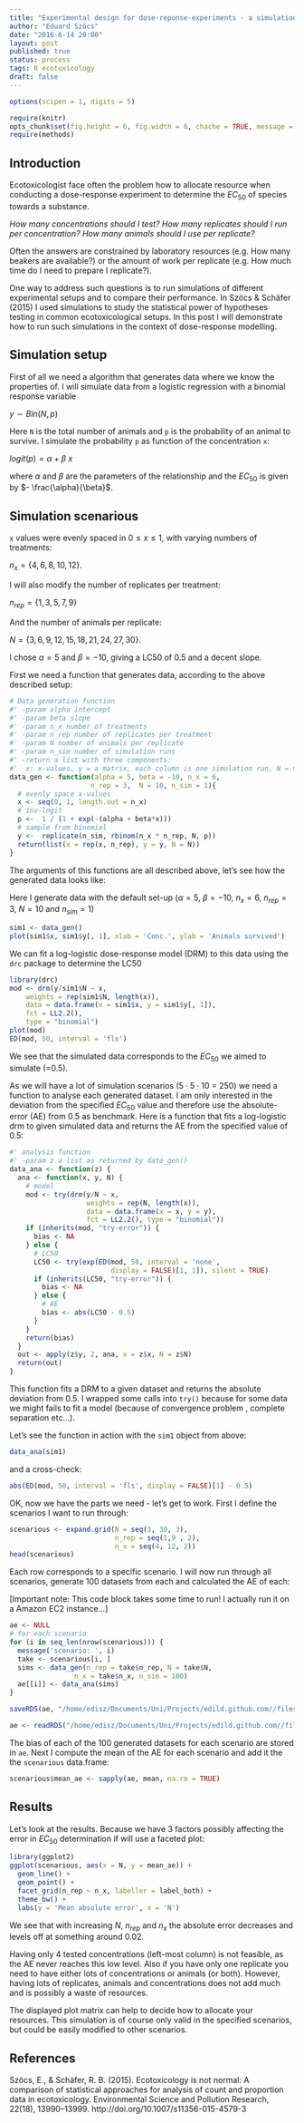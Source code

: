 ```yaml
---
title: "Experimental design for dose-reponse-experiments - a simulation"
author: "Eduard Szöcs"
date: "2016-6-14 20:00"
layout: post
published: true
status: process
tags: R ecotoxicology
draft: false
---
```


```r
options(scipen = 1, digits = 5)
```
```r
require(knitr)
opts_chunk$set(fig.height = 6, fig.width = 6, chache = TRUE, message = FALSE, echo = TRUE, cache = TRUE)
require(methods)
```


## Introduction

Ecotoxicologist face often the problem how to allocate resource when conducting a dose-response experiment to determine the $EC_{50}$ of species towards a substance.

*How many concentrations should I test?* *How many replicates should I run per concentration?*
*How many animals should I use per replicate?*

Often the answers are constrained by laboratory resources (e.g. How many beakers are available?) or the amount of work per replicate (e.g. How much time do I need to prepare I replicate?).

One way to address such questions is to run simulations of different experimental setups and to compare their performance.
In Szöcs & Schäfer (2015) I used simulations to study the statistical power of hypotheses testing in common ecotoxicological setups.
In this post I will demonstrate how to run such simulations in the context of dose-response modelling.


## Simulation setup

First of all we need a algorithm that generates data where we know the properties of.
I will simulate data from a logistic regression with a binomial response variable

$y \sim Bin(N, p)$

Here `N` is the total number of animals and `p` is the probability of an animal to survive.
I simulate the probability `p` as function of the concentration `x`:

$logit(p) = \alpha + \beta~x$

where $\alpha$ and $\beta$ are the parameters of the relationship and the $EC_{50}$ is given by $- \frac{\alpha}{\beta}$.



## Simulation scenarious

`x` values were evenly spaced in $0 \le x \le 1$, with varying numbers of treatments: 

$n_{x} = \{4,6,8,10,12\}$.

I will also modify the number of replicates per treatment:

$n_{rep} = \{1, 3, 5, 7, 9\}$

And the number of animals per replicate:

$N = \{3, 6, 9, 12, 15, 18, 21, 24, 27, 30\}$.

I chose $\alpha = 5$ and $\beta = -10$, giving a LC50 of 0.5 and a decent slope.

First we need a function that generates data, according to the above described setup:

```r
# Data generation function
#' -param alpha intercept
#' -param beta slope  
#' -param n_x number of treatments
#' -param n_rep number of replicates per treatment
#' -param N number of animals per replicate
#' -param n_sim number of simulation runs
#' -return a list with three components:
#'  x: x-values, y = a matrix, each column is one simulation run, N = number of animals
data_gen <- function(alpha = 5, beta = -10, n_x = 6, 
                    n_rep = 3,  N = 10, n_sim = 1){
  # evenly space x-values
  x <- seq(0, 1, length.out = n_x) 
  # inv-logit
  p <-  1 / (1 + exp(-(alpha + beta*x)))  
  # sample from binomial
  y <-  replicate(n_sim, rbinom(n_x * n_rep, N, p)) 
  return(list(x = rep(x, n_rep), y = y, N = N))
}
```

The arguments of this functions are all described above, let's see how the generated data looks like:

Here I generate data with the default set-up ($\alpha = 5$, $\beta = -10$, $n_x = 6$, $n_{rep} = 3$, $N = 10$ and $n_{sim}=1$)

```r
sim1 <- data_gen()
plot(sim1$x, sim1$y[, 1], xlab = 'Conc.', ylab = 'Animals survived')
```

We can fit a log-logistic dose-response model (DRM) to this data using the `drc` package to determine the LC50

```r
library(drc)
mod <- drm(y/sim1$N ~ x, 
    weights = rep(sim1$N, length(x)),
    data = data.frame(x = sim1$x, y = sim1$y[, 1]), 
    fct = LL2.2(), 
    type = "binomial")
plot(mod)
ED(mod, 50, interval = 'fls')
```

We see that the simulated data corresponds to the $EC_{50}$ we aimed to simulate (=0.5).

As we will have a lot of simulation scenarios ($5 \cdot 5 \cdot 10~=~250$) we need a function to analyse each generated dataset. 
I am only interested in the deviation from the specified $EC_{50}$ value and therefore use the absolute-error (AE) from 0.5 as benchmark.
Here is a function that fits a log-logistic drm to given simulated data and returns the AE from the specified value of 0.5:

```r
#' analysis function
#' -param z a list as returned by data_gen()
data_ana <- function(z) {
  ana <- function(x, y, N) {
    # model
    mod <- try(drm(y/N ~ x, 
                   weights = rep(N, length(x)),
                   data = data.frame(x = x, y = y), 
                   fct = LL2.2(), type = "binomial"))
    if (inherits(mod, "try-error")) {
      bias <- NA
    } else {
      # LC50
      LC50 <- try(exp(ED(mod, 50, interval = 'none', 
                         display = FALSE)[1, 1]), silent = TRUE)
      if (inherits(LC50, "try-error")) {
        bias <- NA
      } else {
        # AE
        bias <- abs(LC50 - 0.5)
      }
    }
    return(bias)
  }
  out <- apply(z$y, 2, ana, x = z$x, N = z$N)
  return(out)
}
```

This function fits a DRM to a given dataset and returns the absolute deviation from 0.5.
I wrapped some calls into `try()` because for some data we might fails to fit a model (because of convergence problem , complete separation etc...).

Let's see the function in action with the `sim1` object from above:

```r
data_ana(sim1)
```

and a cross-check:
```r
abs(ED(mod, 50, interval = 'fls', display = FALSE)[1] - 0.5)
```



OK, now we have the parts we need - let's get to work.
First I define the scenarios I want to run through:

```r
scenarious <- expand.grid(N = seq(3, 30, 3),
                          n_rep = seq(1,9 , 2),
                          n_x = seq(4, 12, 2))
head(scenarious)
```

Each row corresponds to a specific scenario.
I will now run through all scenarios, generate 100 datasets from each and calculated the AE of each:

[Important note: This code block takes some time to run! I actually run it on a Amazon EC2 instance...]
```r
ae <- NULL
# for each scenario
for (i in seq_len(nrow(scenarious))) {
  message('scenario: ', i)
  take <- scenarious[i, ]
  sims <- data_gen(n_rep = take$n_rep, N = take$N, 
                n_x = take$n_x, n_sim = 100)
  ae[[i]] <- data_ana(sims)
}
```

```r
saveRDS(ae, "/home/edisz/Documents/Uni/Projects/edild.github.com//files/ae.rds")
```

```r
ae <- readRDS("/home/edisz/Documents/Uni/Projects/edild.github.com//files/ae.rds")
```


The bias of each of the 100 generated datasets for each scenario are stored in `ae`.
Next I compute the mean of the AE for each scenario and add it the the `scenarious` data.frame:

```r
scenarious$mean_ae <- sapply(ae, mean, na.rm = TRUE)
```

## Results
Let's look at the results. Because we have 3 factors possibly affecting the error in $EC_{50}$ determination if will use a faceted plot:

```r
library(ggplot2)
ggplot(scenarious, aes(x = N, y = mean_ae)) +
  geom_line() +
  geom_point() +
  facet_grid(n_rep ~ n_x, labeller = label_both) +
  theme_bw() +
  labs(y = 'Mean absolute error', x = 'N')
```

We see that with increasing $N$, $n_{rep}$ and $n_x$ the absolute error decreases and levels off at something around 0.02.

Having only 4 tested concentrations (left-most column) is not feasible, as the AE never reaches this low level.
Also if you have only one replicate you need to have either lots of concentrations or animals (or both).
However, having lots of replicates, animals and concentrations does not add much and is possibly a waste of resources.

The displayed plot matrix can help to decide how to allocate your resources.
This simulation is of course only valid in the specified scenarios, but could be easily modified to other scenarios.


## References

Szöcs, E., & Schäfer, R. B. (2015). Ecotoxicology is not normal: A comparison of statistical approaches for analysis of count and proportion data in ecotoxicology. Environmental Science and Pollution Research, 22(18), 13990–13999. http://doi.org/10.1007/s11356-015-4579-3

